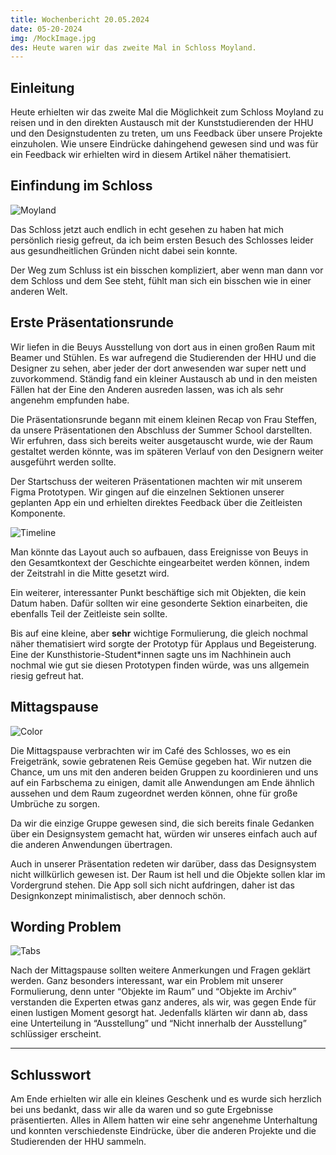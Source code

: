 ```yaml
---
title: Wochenbericht 20.05.2024
date: 05-20-2024
img: /MockImage.jpg
des: Heute waren wir das zweite Mal in Schloss Moyland.
---
```


## Einleitung

Heute erhielten wir das zweite Mal die Möglichkeit zum Schloss Moyland zu reisen und in den direkten Austausch mit der Kunststudierenden der  HHU und den Designstudenten zu treten, um uns Feedback über unsere Projekte einzuholen. Wie unsere Eindrücke dahingehend gewesen sind und was für ein Feedback wir erhielten wird in diesem Artikel näher thematisiert.

## Einfindung im Schloss

![Moyland](/articlecontents/wb-20-05-24/Moyland.png)

Das Schloss jetzt auch endlich in echt gesehen zu haben hat mich persönlich riesig gefreut, da ich beim ersten Besuch des Schlosses leider aus gesundheitlichen Gründen nicht dabei sein konnte.

Der Weg zum Schluss ist ein bisschen kompliziert, aber wenn man dann vor dem Schloss und dem See steht, fühlt man sich ein bisschen wie in einer anderen Welt. 

## Erste Präsentationsrunde

Wir liefen in die Beuys Ausstellung von dort aus in einen großen Raum mit Beamer und Stühlen. Es war aufregend die Studierenden der HHU und die Designer zu sehen, aber jeder der dort anwesenden war super nett und zuvorkommend. Ständig fand ein kleiner Austausch ab und in den meisten Fällen hat der Eine den Anderen ausreden lassen, was ich als sehr angenehm empfunden habe. 

Die Präsentationsrunde begann mit einem kleinen Recap von Frau Steffen, da unsere Präsentationen den Abschluss der Summer School darstellten. Wir erfuhren, dass sich bereits weiter ausgetauscht wurde, wie der Raum gestaltet werden könnte, was im späteren Verlauf von den Designern weiter ausgeführt werden sollte. 

Der Startschuss der weiteren Präsentationen machten wir mit unserem Figma Prototypen. Wir gingen auf die einzelnen Sektionen unserer geplanten App ein und erhielten direktes Feedback über die Zeitleisten Komponente.

![Timeline](/articlecontents/wb-20-05-24/Timeline.jpg)

Man könnte das Layout auch so aufbauen, dass Ereignisse von Beuys in den Gesamtkontext der Geschichte eingearbeitet werden können, indem der Zeitstrahl in die Mitte gesetzt wird.

Ein weiterer, interessanter Punkt beschäftige sich mit Objekten, die kein Datum haben. Dafür sollten wir eine gesonderte Sektion einarbeiten, die ebenfalls Teil der Zeitleiste sein sollte. 

Bis auf eine kleine, aber **sehr** wichtige Formulierung, die gleich nochmal näher thematisiert wird sorgte der Prototyp für Applaus und Begeisterung. Eine der Kunsthistorie-Student*innen sagte uns im Nachhinein auch nochmal wie gut sie diesen Prototypen finden würde, was uns allgemein riesig gefreut hat. 

## Mittagspause

![Color](/articlecontents/wb-20-05-24/Color.png)

Die Mittagspause verbrachten wir im Café des Schlosses, wo es ein Freigetränk, sowie gebratenen Reis Gemüse gegeben hat. Wir nutzen die Chance, um uns mit den anderen beiden Gruppen zu koordinieren und uns auf ein Farbschema zu einigen, damit alle Anwendungen am Ende ähnlich aussehen und dem Raum zugeordnet werden können, ohne für große Umbrüche zu sorgen.

Da wir die einzige Gruppe gewesen sind, die sich bereits finale Gedanken über ein Designsystem gemacht hat, würden wir unseres einfach auch auf die anderen Anwendungen übertragen.

Auch in unserer Präsentation redeten wir darüber, dass das Designsystem nicht willkürlich gewesen ist. Der Raum ist hell und die Objekte sollen klar im Vordergrund stehen. Die App soll sich nicht aufdringen, daher ist das Designkonzept minimalistisch, aber dennoch schön.

## Wording Problem

![Tabs](/articlecontents/wb-20-05-24/Tabs.png)

Nach der Mittagspause sollten weitere Anmerkungen und Fragen geklärt werden. Ganz besonders interessant, war ein Problem mit unserer Formulierung, denn unter “Objekte im Raum” und “Objekte im Archiv” verstanden die Experten etwas ganz anderes, als wir, was gegen Ende für einen lustigen Moment gesorgt hat. Jedenfalls klärten wir dann ab, dass eine Unterteilung in “Ausstellung” und “Nicht innerhalb der Ausstellung” schlüssiger erscheint. 

---

## Schlusswort

Am Ende erhielten wir alle ein kleines Geschenk und es wurde sich herzlich bei uns bedankt, dass wir alle da waren und so gute Ergebnisse präsentierten. Alles in Allem hatten wir eine sehr angenehme Unterhaltung und konnten verschiedenste Eindrücke, über die anderen Projekte und die Studierenden der HHU sammeln.
